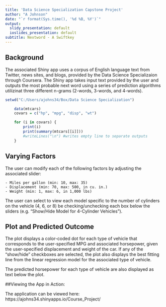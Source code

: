 ---
title: 'Data Science Specialization Capstone Project'
author: "A Johnson"
date: "`r format(Sys.time(), '%d %B, %Y')`"
output:
  slidy_presentation: default
  ioslides_presentation: default
subtitle: Nextword - A Swiftkey
---

## Background

The associated Shiny app uses a corpus of English language text from Twitter, news sites, and blogs, provided by the Data Science Specializaion through Coursera. The Shiny app takes input text provided by the user and outputs the most probable next word using a series of prediction algorithms utilizinat three different n-grams (2-words, 3-words, and 4-words). 

```{r, echo = FALSE}
setwd("C:/Users/ajohns34/Box/Data Science Specialization")
```

```{r, echo = TRUE}
    data(mtcars)    
    covars = c("hp", "mpg", "disp", "wt")

    for (i in covars) {
        print(i)
        print(summary(mtcars[[i]]))
        #writeLines("\n") #writes empty line to separate outputs
    }
```


## Varying Factors

The user can modify each of the following factors by adjusting the associated slider:

    - Miles per gallon (min: 10, max: 35)
    - Displacement (min: 70, max: 500, in cu. in.)
    - Weight (min: 1, max: 6, in 1,000 lbs)
    
The user can select to view each model specific to the number of cylinders on the vehicle (4, 6, or 8) be checking/unchecking each box below the sliders (e.g. "Show/Hide Model for 4-Cylinder Vehicles").    

## Plot and Predicted Outcome

The plot displays a color-coded dot for each type of vehicle that corresponds to the user-specified MPG and associated horsepower, given the user-specified displacement and weight of the car.  If any of the "show/hide" checkboxes are selected, the plot also displays the best fitting line from the linear regression model for the associated type of vehicle.

The predicted horsepower for each type of vehicle are also displayed as text below the plot.

##Viewing the App in Action:

The application can be viewed here: https://ajohns34.shinyapps.io/Course_Project/



